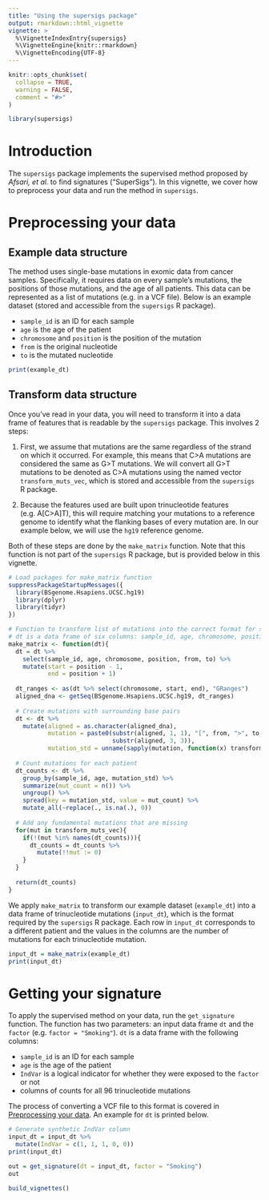 ```yaml
---
title: "Using the supersigs package"
output: rmarkdown::html_vignette
vignette: >
  %\VignetteIndexEntry{supersigs}
  %\VignetteEngine{knitr::rmarkdown}
  %\VignetteEncoding{UTF-8}
---
```


```r
knitr::opts_chunk$set(
  collapse = TRUE,
  warning = FALSE,
  comment = "#>"
)
```

```r
library(supersigs)
```

# Introduction

The `supersigs` package implements the supervised method proposed by *Afsari, et al.* to find signatures ("SuperSigs"). In this vignette, we cover how to preprocess your data and run the method in `supersigs`.

# Preprocessing your data

## Example data structure

The method uses single-base mutations in exomic data from cancer samples. Specifically, it requires data on every sample's mutations, the positions of those mutations, and the age of all patients. This data can be represented as a list of mutations (e.g. in a VCF file). Below is an example dataset (stored and accessible from the `supersigs` R package).

* `sample_id` is an ID for each sample
* `age` is the age of the patient
* `chromosome` and `position` is the position of the mutation
* `from` is the original nucleotide
* `to` is the mutated nucleotide 

```r
print(example_dt)
```

## Transform data structure

Once you've read in your data, you will need to transform it into a data frame of features that is readable by the `supersigs` package. This involves 2 steps:

1. First, we assume that mutations are the same regardless of the strand on which it occurred. For example, this means that C>A mutations are considered the same as G>T mutations. We will convert all G>T mutations to be denoted as C>A mutations using the named vector `transform_muts_vec`, which is stored and accessible from the `supersigs` R package.

2. Because the features used are built upon trinucleotide features (e.g. A[C>A]T), this will require matching your mutations to a reference genome to identify what the flanking bases of every mutation are. In our example below, we will use the `hg19` reference genome.

Both of these steps are done by the `make_matrix` function. Note that this function is not part of the `supersigs` R package, but is provided below in this vignette.

```r
# Load packages for make_matrix function
suppressPackageStartupMessages({
  library(BSgenome.Hsapiens.UCSC.hg19)
  library(dplyr)
  library(tidyr)
})
```

```r
# Function to transform list of mutations into the correct format for supersigs
# dt is a data frame of six columns: sample_id, age, chromosome, position, from, and to
make_matrix <- function(dt){
  dt = dt %>%
    select(sample_id, age, chromosome, position, from, to) %>%
    mutate(start = position - 1,
           end = position + 1)
  
  dt_ranges <- as(dt %>% select(chromosome, start, end), "GRanges")
  aligned_dna <- getSeq(BSgenome.Hsapiens.UCSC.hg19, dt_ranges)
  
  # Create mutations with surrounding base pairs
  dt <- dt %>%
    mutate(aligned = as.character(aligned_dna),
           mutation = paste0(substr(aligned, 1, 1), "[", from, ">", to, "]",
                             substr(aligned, 3, 3)),
           mutation_std = unname(sapply(mutation, function(x) transform_muts_vec[[x]])))
  
  # Count mutations for each patient
  dt_counts <- dt %>%
    group_by(sample_id, age, mutation_std) %>%
    summarize(mut_count = n()) %>%
    ungroup() %>%
    spread(key = mutation_std, value = mut_count) %>%
    mutate_all(~replace(., is.na(.), 0))
  
  # Add any fundamental mutations that are missing
  for(mut in transform_muts_vec){
    if(!(mut %in% names(dt_counts))){
      dt_counts = dt_counts %>%
        mutate(!!mut := 0)
    }
  }
  
  return(dt_counts)
}
```

We apply `make_matrix` to transform our example dataset (`example_dt`) into a data frame of trinucleotide mutations (`input_dt`), which is the format required by the `supersigs` R package. Each row in `input_dt` corresponds to a different patient and the values in the columns are the number of mutations for each trinucleotide mutation.

```r
input_dt = make_matrix(example_dt)
print(input_dt)
```

# Getting your signature

To apply the supervised method on your data, run the `get_signature` function. The function has two parameters: an input data frame `dt` and the `factor` (e.g. `factor = "Smoking"`). `dt` is a data frame with the following columns:

* `sample_id` is an ID for each sample
* `age` is the age of the patient
* `IndVar` is a logical indicator for whether they were exposed to the `factor` or not
* columns of counts for all 96 trinucleotide mutations

The process of converting a VCF file to this format is covered in [Preprocessing your data]. An example for `dt` is printed below.

```r
# Generate synthetic IndVar column
input_dt = input_dt %>%
  mutate(IndVar = c(1, 1, 1, 0, 0))
print(input_dt)
```


```r
out = get_signature(dt = input_dt, factor = "Smoking")
out
```


```r
build_vignettes()
```

